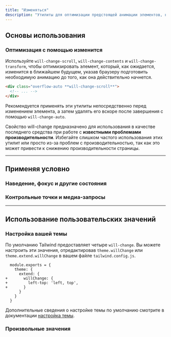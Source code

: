 ```yaml
---
title: "Изменяться"
description: "Утилиты для оптимизации предстоящей анимации элементов, которые должны измениться."
---
```




## Основы использования

### Оптимизация с помощью изменится

Используйте `will-change-scroll`, `will-change-contents` и `will-change-transform`, чтобы оптимизировать элемент, который, как ожидается, изменится в ближайшем будущем, указав браузеру подготовить необходимую анимацию до того, как она действительно начнется.

```html
<div class="overflow-auto **will-change-scroll**">
  <!-- ... -->
</div>
```

Рекомендуется применять эти утилиты непосредственно перед изменением элемента, а затем удалять его вскоре после завершения с помощью `will-change-auto`.

Свойство will-change предназначено для использования в качестве последнего средства при работе с **известными проблемами производительности**. Избегайте слишком частого использования этих утилит или просто из-за проблем с производительностью, так как это может привести к снижению производительности страницы.

---

## <Heading ignore>Применяя условно</Heading>

### <Heading ignore>Наведение, фокус и другие состояния</Heading>

<HoverFocusAndOtherStates defaultClass="will-change-auto" featuredClass="will-change-scroll" />

### <Heading ignore>Контрольные точки и медиа-запросы</Heading>

<BreakpointsAndMediaQueries defaultClass="will-change-auto" featuredClass="will-change-scroll" />

---

## Использование пользовательских значений

### Настройка вашей темы

По умолчанию Tailwind предоставляет четыре `will-change`. Вы можете настроить эти значения, отредактировав `theme.willChange` или `theme.extend.willChange` в вашем файле `tailwind.config.js`.

```diff-js tailwind.config.js
  module.exports = {
    theme: {
      extend: {
+       willChange: {
+         left-top: 'left, top',
+       }
      }
    }
  }
```

Дополнительные сведения о настройке темы по умолчанию смотрите в документации [настройка темы](/docs/theme#customizing-the-default-theme).

### Произвольные значения

<ArbitraryValues property="will-change" featuredClass="will-change-[top,left]" />
